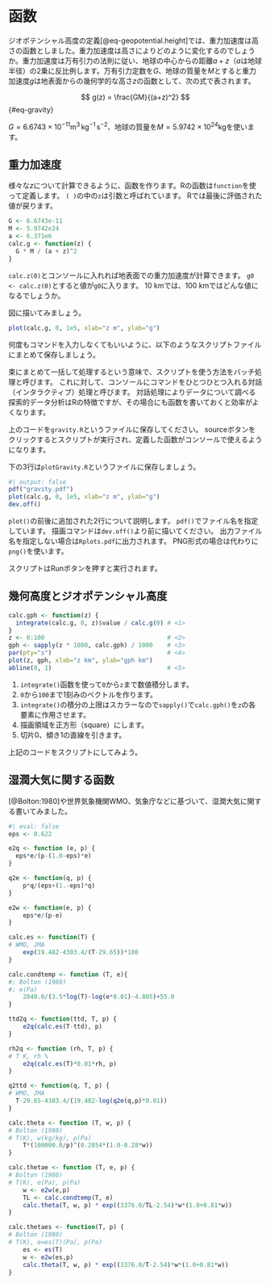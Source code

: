 # 函数

ジオポテンシャル高度の定義[@eq-geopotential.height]では、重力加速度は高さの函数としました。重力加速度は高さによりどのように変化するのでしょうか。重力加速度は万有引力の法則に従い、地球の中心からの距離$a+z$（$a$は地球半径）の2乗に反比例します。万有引力定数を$G$、地球の質量を$M$とすると重力加速度$g$は地表面からの幾何学的な高さ$z$の函数として、次の式で表されます。

$$
g(z) = \frac{GM}{(a+z)^2}
$$ {#eq-gravity}

$G=6.6743\times 10^{-11}\mathrm{m}^3\,\mathrm{kg}^{-1}\,\mathrm{s}^\mathrm{-2}$、地球の質量を$M=5.9742\times10^{24}\mathrm{kg}$を使います。

## 重力加速度

様々な$z$について計算できるように、函数を作ります。Rの函数は`function`を使って定義します。 `( )`の中の`z`は引数と呼ばれています。 Rでは最後に評価された値が戻ります。

```r
G <- 6.6743e-11
M <- 5.9742e24
a <- 6.371e6
calc.g <- function(z) {
  G * M / (a + z)^2
}
```

`calc.z(0)`とコンソールに入れれば地表面での重力加速度が計算できます。 `g0 <- calc.z(0)`とすると値が`g0`に入ります。 10 kmでは、100 kmではどんな値になるでしょうか。

図に描いてみましょう。

```r
plot(calc.g, 0, 1e5, xlab="z m", ylab="g")
```

何度もコマンドを入力しなくてもいいように、以下のようなスクリプトファイルにまとめて保存しましょう。

束にまとめて一括して処理するという意味で、スクリプトを使う方法をバッチ処理と呼びます。 これに対して、コンソールにコマンドをひとつひとつ入れる対話（インタラクティブ）処理と呼びます。 対話処理によりデータについて調べる探索的データ分析はRの特徴ですが、その場合にも函数を書いておくと効率がよくなります。

上のコードを`gravity.R`というファイルに保存してください。
sourceボタンをクリックするとスクリプトが実行され、定義した函数がコンソールで使えるようになります。

下の3行は`plotGravity.R`というファイルに保存しましょう。 

```r
#| output: false
pdf("gravity.pdf")
plot(calc.g, 0, 1e5, xlab="z m", ylab="g")
dev.off()
```

`plot()`の前後に追加された2行について説明します。 `pdf()`でファイル名を指定しています。 描画コマンドは`dev.off()`より前に描いてください。 出力ファイル名を指定しない場合は`Rplots.pdf`に出力されます。 PNG形式の場合は代わりに`png()`を使います。

スクリプトはRunボタンを押すと実行されます。

## 幾何高度とジオポテンシャル高度

```r
calc.gph <- function(z) {
  integrate(calc.g, 0, z)$value / calc.g(0) # <1>
}
z <- 0:100                                  # <2>
gph <- sapply(z * 1000, calc.gph) / 1000    # <3>
par(pty="s")                                # <4>
plot(z, gph, xlab="z km", ylab="gph km")
abline(0, 1)                                # <5>
```

1.  `integrate()`函数を使って`0`から`z`まで数値積分します。
2.  `0`から`100`まで1刻みのベクトルを作ります。
3.  `integrate()`の積分の上限はスカラーなので`sapply()`で`calc.gph()`を`z`の各要素に作用させます。
4.  描画領域を正方形（square）にします。
5.  切片0、傾き1の直線を引きます。

::: {.callout-note title="練習"}
上記のコードをスクリプトにしてみよう。
:::

## 湿潤大気に関する函数

[@Bolton:1980]や世界気象機関WMO、気象庁などに基づいて、湿潤大気に関する書いてみました。

```r
#| eval: false
eps <- 0.622

e2q <- function (e, p) {
  eps*e/(p-(1.0-eps)*e)
}

q2e <- function(q, p) {
	p*q/(eps+(1.-eps)*q)
}

e2w <- function(e, p) {
	eps*e/(p-e)
}

calc.es <- function(T) {
# WMO, JMA
	exp(19.482-4303.4/(T-29.65))*100
}

calc.condtemp <- function (T, e){
#; Bolton (1980)
#; e(Pa)
	2840.0/(3.5*log(T)-log(e*0.01)-4.805)+55.0
}

ttd2q <- function(ttd, T, p) {
	e2q(calc.es(T-ttd), p)
}

rh2q <- function (rh, T, p) {
# T K, rh %
	e2q(calc.es(T)*0.01*rh, p)
}

q2ttd <- function(q, T, p) {
# WMO, JMA
  T-29.65-4303.4/(19.482-log(q2e(q,p)*0.01))
}

calc.theta <- function (T, w, p) {
# Bolton (1980)
# T(K), w(kg/kg), p(Pa)
	T*(100000.0/p)^(0.2854*(1.0-0.28*w))
}

calc.thetae <- function (T, e, p) {
# Bolton (1980)
# T(K), e(Pa), p(Pa)
	w <- e2w(e,p)
	TL <- calc.condtemp(T, e)
	calc.theta(T, w, p) * exp((3376.0/TL-2.54)*w*(1.0+0.81*w))
}

calc.thetaes <- function(T, p) {
# Bolton (1980)
# T(K), e=es(T)(Pa), p(Pa)
	es <- es(T)
	w <- e2w(es,p)
	calc.theta(T, w, p) * exp((3376.0/T-2.54)*w*(1.0+0.81*w))
}
```